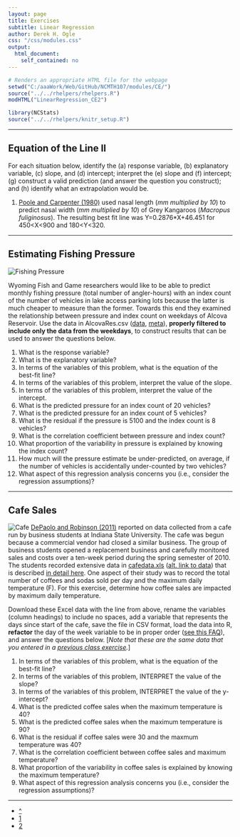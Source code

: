 ```yaml
---
layout: page
title: Exercises
subtitle: Linear Regression
author: Derek H. Ogle
css: "/css/modules.css"
output:
  html_document:
    self_contained: no
---
```


```r
# Renders an appropriate HTML file for the webpage
setwd("C:/aaaWork/Web/GitHub/NCMTH107/modules/CE/")
source("../../rhelpers/rhelpers.R")
modHTML("LinearRegression_CE2")
```

```r
library(NCStats)
source("../../rhelpers/knitr_setup.R")
```

----

## Equation of the Line II

For each situation below, identify the (a) response variable, (b) explanatory variable, (c) slope, and (d) intercept; interpret the (e) slope and (f) intercept; (g) construct a valid prediction (and answer the question you construct); and (h) identify what an extrapolation would be.

1. [Poole and Carpenter (1980)](http://www.publish.csiro.au/?paper=ZO9800607) used nasal length (*mm multiplied by 10*) to predict nasal width (*mm multiplied by 10*) of Grey Kangaroos (*Macropus fuliginosus*). The resulting best fit line was Y=0.2876*X+46.451 for 450<X<900 and 180<Y<320.

----

## Estimating Fishing Pressure
<img src="zimgs/boat-launch.jpg" alt="Fishing Pressure" class="img-right">

Wyoming Fish and Game researchers would like to be able to predict monthly fishing pressure (total number of angler-hours) with an index count of the number of vehicles in lake access parking lots because the latter is much cheaper to measure than the former. Towards this end they examined the relationship between pressure and index count on weekdays of Alcova Reservoir. Use the data in AlcovaRes.csv ([data](https://raw.githubusercontent.com/droglenc/NCData/master/AlcovaRes.csv), [meta](https://raw.githubusercontent.com/droglenc/NCData/master/AlcovaRes_meta.txt)), **properly filtered to include only the data from the weekdays**, to construct results that can be used to answer the questions below.

1. What is the response variable?
1. What is the explanatory variable?
1. In terms of the variables of this problem, what is the equation of the best-fit line?
1. In terms of the variables of this problem, interpret the value of the slope.
1. In terms of the variables of this problem, interpret the value of the intercept.
1. What is the predicted pressure for an index count of 20 vehicles?
1. What is the predicted pressure for an index count of 5 vehicles?
1. What is the residual if the pressure is 5100 and the index count is 8 vehicles?
1. What is the correlation coefficient between pressure and index count?
1. What proportion of the variability in pressure is explained by knowing the index count?
1. How much will the pressure estimate be under-predicted, on average, if the number of vehicles is accidentally under-counted by two vehicles?
1. What aspect of this regression analysis concerns you (i.e., consider the regression assumptions)?

----

## Cafe Sales
<img src="zimgs/cafe.jpg" alt="Cafe" class="img-right">
[DePaolo and Robinson (2011)](http://www.amstat.org/publications/jse/v19n1/depaolo.pdf) reported on data collected from a cafe run by business students at Indiana State University.  The cafe was begun because a commercial vendor had closed a similar business.  The group of business students opened a replacement business and carefully monitored sales and costs over a ten-week period during the spring semester of 2010.  The students recorded extensive data in [cafedata.xls](http://www.amstat.org/publications/jse/v19n1/cafedata.xls) ([alt. link to data](http://www.sic.edu/files/uploads/global/Math_and_Science_Division/Math_141/Cafedata.xls)) that is described [in detail here](http://www.amstat.org/publications/jse/v19n1/cafedata_documentation.txt).  One aspect of their study was to record the total number of coffees and sodas sold per day and the maximum daily temperature (F).  For this exercise, determine how coffee sales are impacted by maximum daily temperature.

Download these Excel data with the line from above, rename the variables (column headings) to include no spaces, add a variable that represents the days since start of the cafe, save the file in CSV format, load the data into R, **refactor** the day of the week variable to be in proper order ([see this FAQ](../resources/FAQ/FAQs/reorder-levels.html)), and answer the questions below.  [*Note that these are the same data that you entered in a [previous class exercise](BEDAQuant_CE4.html#cafe-sales).*]

1. In terms of the variables of this problem, what is the equation of the best-fit line?
1. In terms of the variables of this problem, INTERPRET the value of the slope?
1. In terms of the variables of this problem, INTERPRET the value of the y-intercept?
1. What is the predicted coffee sales when the maximum temperature is 40?
1. What is the predicted coffee sales when the maximum temperature is 90?
1. What is the residual if coffee sales were 30 and the maxmum temperature was 40?
1. What is the correlation coefficient between coffee sales and maximum temperature?
1. What proportion of the variability in coffee sales is explained by knowing the maximum temperature?
1. What aspect of this regression analysis concerns you (i.e., consider the regression assumptions)?

----

<div class="text-center">
<ul class="pagination pagination-lg">
  <li><a href="../LinearRegression.html">^</a></li>
  <li><a href="LinearRegression_CE1.html">1</a></li>
  <li class="active"><a href="#">2</a></li>
</ul>
